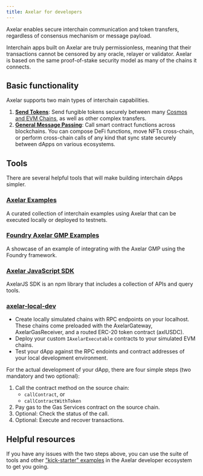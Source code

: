 ```yaml
---
title: Axelar for developers
---
```


Axelar enables secure interchain communication and token transfers, regardless of consensus mechanism or message payload.

Interchain apps built on Axelar are truly permissionless, meaning that their transactions cannot be censored by any oracle, relayer or validator. Axelar is based on the same proof-of-stake security model as many of the chains it connects.

## Basic functionality

Axelar supports two main types of interchain capabilities.

1. **[Send Tokens](./send-tokens/overview)**: Send fungible tokens securely between many [Cosmos and EVM Chains](https://axelarscan.io/), as well as other complex transfers.
2. **[General Message Passing](./general-message-passing/overview)**: Call smart contract functions across blockchains. You can compose DeFi functions, move NFTs cross-chain, or perform cross-chain calls of any kind that sync state securely between dApps on various ecosystems.

## Tools
There are several helpful tools that will make building interchain dApps simpler.

### [Axelar Examples](https://github.com/axelarnetwork/axelar-examples)
A curated collection of interchain examples using Axelar that can be executed locally or deployed to testnets.

### [Foundry Axelar GMP Examples](https://github.com/axelarnetwork/foundry-axelar-gmp-example)
A showcase of an example of integrating with the Axelar GMP using the Foundry framework.

### [Axelar JavaScript SDK](./axelarjs-sdk/intro)
AxelarJS SDK is an npm library that includes a collection of APIs and query tools.

### [axelar-local-dev](https://github.com/axelarnetwork/axelar-local-dev)

* Create locally simulated chains with RPC endpoints on your localhost. These chains come preloaded with the AxelarGateway, AxelarGasReceiver, and a routed ERC-20 token contract (axlUSDC).
* Deploy your custom `IAxelarExecutable` contracts to your simulated EVM chains.
* Test your dApp against the RPC endoints and contract addresses of your local development environment.


For the actual development of your dApp, there are four simple steps (two mandatory and two optional):
1. Call the contract method on the source chain:
    - `callContract`, or
    - `callContractWithToken`
2. Pay gas to the Gas Services contract on the source chain.
3. Optional: Check the status of the call.
4. Optional: Execute and recover transactions.


## Helpful resources
If you have any issues with the two steps above, you can use the suite of tools and other ["kick-starter" examples](https://github.com/axelarnetwork/axelar-examples) in the Axelar developer ecosystem to get you going.


